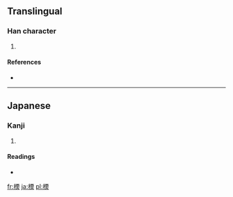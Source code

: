 ==Translingual==

===Han character===
{{Han char|rn=75|rad=木|as=10|sn=14|four=|canj=木一尸火 (DMSF), 木一田火 (DMWF), XX木一田 (XXDMW)}}

# {{defn|Han|sort=木10}}

====References====
* {{Han ref|kx=0551.181|hdz=21273.071|uh=6A2E|ud=27182}}

----

==Japanese==

===Kanji===
{{ja-kanji|grade=|rs=木10}}

# {{defn|lang=ja|sort=木10}}

====Readings====
* {{ja-readings|on=|kun=[[ほくそ]] (hokuso)}}

[[fr:樮]]
[[ja:樮]]
[[pl:樮]]
